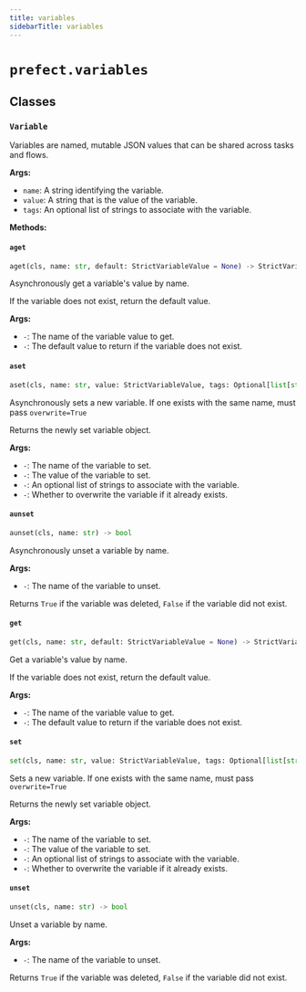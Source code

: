 ```yaml
---
title: variables
sidebarTitle: variables
---
```


# `prefect.variables`

## Classes

### `Variable` <sup><a href="https://github.com/PrefectHQ/prefect/blob/main/src/prefect/variables.py#L14" target="_blank"><Icon icon="github" style="width: 14px; height: 14px;" /></a></sup>


Variables are named, mutable JSON values that can be shared across tasks and flows.

**Args:**
- `name`: A string identifying the variable.
- `value`: A string that is the value of the variable.
- `tags`: An optional list of strings to associate with the variable.


**Methods:**

#### `aget` <sup><a href="https://github.com/PrefectHQ/prefect/blob/main/src/prefect/variables.py#L139" target="_blank"><Icon icon="github" style="width: 14px; height: 14px;" /></a></sup>

```python
aget(cls, name: str, default: StrictVariableValue = None) -> StrictVariableValue
```

Asynchronously get a variable's value by name.

If the variable does not exist, return the default value.

**Args:**
- `-`: The name of the variable value to get.
- `-`: The default value to return if the variable does not exist.


#### `aset` <sup><a href="https://github.com/PrefectHQ/prefect/blob/main/src/prefect/variables.py#L38" target="_blank"><Icon icon="github" style="width: 14px; height: 14px;" /></a></sup>

```python
aset(cls, name: str, value: StrictVariableValue, tags: Optional[list[str]] = None, overwrite: bool = False) -> 'Variable'
```

Asynchronously sets a new variable. If one exists with the same name, must pass `overwrite=True`

Returns the newly set variable object.

**Args:**
- `-`: The name of the variable to set.
- `-`: The value of the variable to set.
- `-`: An optional list of strings to associate with the variable.
- `-`: Whether to overwrite the variable if it already exists.


#### `aunset` <sup><a href="https://github.com/PrefectHQ/prefect/blob/main/src/prefect/variables.py#L202" target="_blank"><Icon icon="github" style="width: 14px; height: 14px;" /></a></sup>

```python
aunset(cls, name: str) -> bool
```

Asynchronously unset a variable by name.

**Args:**
- `-`: The name of the variable to unset.

Returns `True` if the variable was deleted, `False` if the variable did not exist.


#### `get` <sup><a href="https://github.com/PrefectHQ/prefect/blob/main/src/prefect/variables.py#L171" target="_blank"><Icon icon="github" style="width: 14px; height: 14px;" /></a></sup>

```python
get(cls, name: str, default: StrictVariableValue = None) -> StrictVariableValue
```

Get a variable's value by name.

If the variable does not exist, return the default value.

**Args:**
- `-`: The name of the variable value to get.
- `-`: The default value to return if the variable does not exist.


#### `set` <sup><a href="https://github.com/PrefectHQ/prefect/blob/main/src/prefect/variables.py#L91" target="_blank"><Icon icon="github" style="width: 14px; height: 14px;" /></a></sup>

```python
set(cls, name: str, value: StrictVariableValue, tags: Optional[list[str]] = None, overwrite: bool = False) -> 'Variable'
```

Sets a new variable. If one exists with the same name, must pass `overwrite=True`

Returns the newly set variable object.

**Args:**
- `-`: The name of the variable to set.
- `-`: The value of the variable to set.
- `-`: An optional list of strings to associate with the variable.
- `-`: Whether to overwrite the variable if it already exists.


#### `unset` <sup><a href="https://github.com/PrefectHQ/prefect/blob/main/src/prefect/variables.py#L231" target="_blank"><Icon icon="github" style="width: 14px; height: 14px;" /></a></sup>

```python
unset(cls, name: str) -> bool
```

Unset a variable by name.

**Args:**
- `-`: The name of the variable to unset.

Returns `True` if the variable was deleted, `False` if the variable did not exist.

